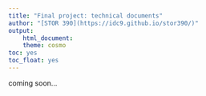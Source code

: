 ```yaml
---
title: "Final project: technical documents"
author: "[STOR 390](https://idc9.github.io/stor390/)"
output:
    html_document:
    theme: cosmo
toc: yes
toc_float: yes
---
```

    
coming soon...